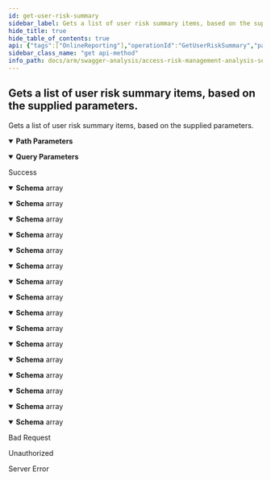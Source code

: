 ```yaml
---
id: get-user-risk-summary
sidebar_label: Gets a list of user risk summary items, based on the supplied parameters.
hide_title: true
hide_table_of_contents: true
api: {"tags":["OnlineReporting"],"operationId":"GetUserRiskSummary","parameters":[{"name":"analysisId","in":"path","description":"Represents the unique analysis identifier.","required":true,"schema":{"type":"integer","format":"int32"}},{"name":"skip","in":"query","description":"Represents the optional parameter which specifies how many items will be bypassed.","required":false,"schema":{"type":"integer","format":"int32"}},{"name":"take","in":"query","description":"Represents the optional parameter which specifies how many items to returned.","required":false,"schema":{"type":"integer","format":"int32"}}],"responses":{"200":{"description":"Success","content":{"application/json;odata.metadata=minimal;odata.streaming=true":{"schema":{"uniqueItems":false,"type":"array","items":{"description":"Represents a rulebook rule (or risks).","type":"object","properties":{"id":{"format":"int64","description":"Represents the user risk summary unique identifier.","type":"integer"},"riskRating":{"description":"Represents the rule risk rating.  E.g.: Critical, High, Low, etc.","type":"string"},"ruleType":{"description":"Represents the rule type.  E.g.: SOD, SEN.","type":"string"},"ruleCode":{"description":"Representing the rule code.","type":"string"},"ruleName":{"description":"Represents the rule name.","type":"string"},"businessFunctionCodes":{"description":"Represents a comma separated list of business function codes associated with the rule.","type":"string"}}}}},"application/json;odata.metadata=minimal;odata.streaming=false":{"schema":{"uniqueItems":false,"type":"array","items":{"description":"Represents a rulebook rule (or risks).","type":"object","properties":{"id":{"format":"int64","description":"Represents the user risk summary unique identifier.","type":"integer"},"riskRating":{"description":"Represents the rule risk rating.  E.g.: Critical, High, Low, etc.","type":"string"},"ruleType":{"description":"Represents the rule type.  E.g.: SOD, SEN.","type":"string"},"ruleCode":{"description":"Representing the rule code.","type":"string"},"ruleName":{"description":"Represents the rule name.","type":"string"},"businessFunctionCodes":{"description":"Represents a comma separated list of business function codes associated with the rule.","type":"string"}}}}},"application/json;odata.metadata=minimal":{"schema":{"uniqueItems":false,"type":"array","items":{"description":"Represents a rulebook rule (or risks).","type":"object","properties":{"id":{"format":"int64","description":"Represents the user risk summary unique identifier.","type":"integer"},"riskRating":{"description":"Represents the rule risk rating.  E.g.: Critical, High, Low, etc.","type":"string"},"ruleType":{"description":"Represents the rule type.  E.g.: SOD, SEN.","type":"string"},"ruleCode":{"description":"Representing the rule code.","type":"string"},"ruleName":{"description":"Represents the rule name.","type":"string"},"businessFunctionCodes":{"description":"Represents a comma separated list of business function codes associated with the rule.","type":"string"}}}}},"application/json;odata.metadata=full;odata.streaming=true":{"schema":{"uniqueItems":false,"type":"array","items":{"description":"Represents a rulebook rule (or risks).","type":"object","properties":{"id":{"format":"int64","description":"Represents the user risk summary unique identifier.","type":"integer"},"riskRating":{"description":"Represents the rule risk rating.  E.g.: Critical, High, Low, etc.","type":"string"},"ruleType":{"description":"Represents the rule type.  E.g.: SOD, SEN.","type":"string"},"ruleCode":{"description":"Representing the rule code.","type":"string"},"ruleName":{"description":"Represents the rule name.","type":"string"},"businessFunctionCodes":{"description":"Represents a comma separated list of business function codes associated with the rule.","type":"string"}}}}},"application/json;odata.metadata=full;odata.streaming=false":{"schema":{"uniqueItems":false,"type":"array","items":{"description":"Represents a rulebook rule (or risks).","type":"object","properties":{"id":{"format":"int64","description":"Represents the user risk summary unique identifier.","type":"integer"},"riskRating":{"description":"Represents the rule risk rating.  E.g.: Critical, High, Low, etc.","type":"string"},"ruleType":{"description":"Represents the rule type.  E.g.: SOD, SEN.","type":"string"},"ruleCode":{"description":"Representing the rule code.","type":"string"},"ruleName":{"description":"Represents the rule name.","type":"string"},"businessFunctionCodes":{"description":"Represents a comma separated list of business function codes associated with the rule.","type":"string"}}}}},"application/json;odata.metadata=full":{"schema":{"uniqueItems":false,"type":"array","items":{"description":"Represents a rulebook rule (or risks).","type":"object","properties":{"id":{"format":"int64","description":"Represents the user risk summary unique identifier.","type":"integer"},"riskRating":{"description":"Represents the rule risk rating.  E.g.: Critical, High, Low, etc.","type":"string"},"ruleType":{"description":"Represents the rule type.  E.g.: SOD, SEN.","type":"string"},"ruleCode":{"description":"Representing the rule code.","type":"string"},"ruleName":{"description":"Represents the rule name.","type":"string"},"businessFunctionCodes":{"description":"Represents a comma separated list of business function codes associated with the rule.","type":"string"}}}}},"application/json;odata.metadata=none;odata.streaming=true":{"schema":{"uniqueItems":false,"type":"array","items":{"description":"Represents a rulebook rule (or risks).","type":"object","properties":{"id":{"format":"int64","description":"Represents the user risk summary unique identifier.","type":"integer"},"riskRating":{"description":"Represents the rule risk rating.  E.g.: Critical, High, Low, etc.","type":"string"},"ruleType":{"description":"Represents the rule type.  E.g.: SOD, SEN.","type":"string"},"ruleCode":{"description":"Representing the rule code.","type":"string"},"ruleName":{"description":"Represents the rule name.","type":"string"},"businessFunctionCodes":{"description":"Represents a comma separated list of business function codes associated with the rule.","type":"string"}}}}},"application/json;odata.metadata=none;odata.streaming=false":{"schema":{"uniqueItems":false,"type":"array","items":{"description":"Represents a rulebook rule (or risks).","type":"object","properties":{"id":{"format":"int64","description":"Represents the user risk summary unique identifier.","type":"integer"},"riskRating":{"description":"Represents the rule risk rating.  E.g.: Critical, High, Low, etc.","type":"string"},"ruleType":{"description":"Represents the rule type.  E.g.: SOD, SEN.","type":"string"},"ruleCode":{"description":"Representing the rule code.","type":"string"},"ruleName":{"description":"Represents the rule name.","type":"string"},"businessFunctionCodes":{"description":"Represents a comma separated list of business function codes associated with the rule.","type":"string"}}}}},"application/json;odata.metadata=none":{"schema":{"uniqueItems":false,"type":"array","items":{"description":"Represents a rulebook rule (or risks).","type":"object","properties":{"id":{"format":"int64","description":"Represents the user risk summary unique identifier.","type":"integer"},"riskRating":{"description":"Represents the rule risk rating.  E.g.: Critical, High, Low, etc.","type":"string"},"ruleType":{"description":"Represents the rule type.  E.g.: SOD, SEN.","type":"string"},"ruleCode":{"description":"Representing the rule code.","type":"string"},"ruleName":{"description":"Represents the rule name.","type":"string"},"businessFunctionCodes":{"description":"Represents a comma separated list of business function codes associated with the rule.","type":"string"}}}}},"application/json;odata.streaming=true":{"schema":{"uniqueItems":false,"type":"array","items":{"description":"Represents a rulebook rule (or risks).","type":"object","properties":{"id":{"format":"int64","description":"Represents the user risk summary unique identifier.","type":"integer"},"riskRating":{"description":"Represents the rule risk rating.  E.g.: Critical, High, Low, etc.","type":"string"},"ruleType":{"description":"Represents the rule type.  E.g.: SOD, SEN.","type":"string"},"ruleCode":{"description":"Representing the rule code.","type":"string"},"ruleName":{"description":"Represents the rule name.","type":"string"},"businessFunctionCodes":{"description":"Represents a comma separated list of business function codes associated with the rule.","type":"string"}}}}},"application/json;odata.streaming=false":{"schema":{"uniqueItems":false,"type":"array","items":{"description":"Represents a rulebook rule (or risks).","type":"object","properties":{"id":{"format":"int64","description":"Represents the user risk summary unique identifier.","type":"integer"},"riskRating":{"description":"Represents the rule risk rating.  E.g.: Critical, High, Low, etc.","type":"string"},"ruleType":{"description":"Represents the rule type.  E.g.: SOD, SEN.","type":"string"},"ruleCode":{"description":"Representing the rule code.","type":"string"},"ruleName":{"description":"Represents the rule name.","type":"string"},"businessFunctionCodes":{"description":"Represents a comma separated list of business function codes associated with the rule.","type":"string"}}}}},"application/json":{"schema":{"uniqueItems":false,"type":"array","items":{"description":"Represents a rulebook rule (or risks).","type":"object","properties":{"id":{"format":"int64","description":"Represents the user risk summary unique identifier.","type":"integer"},"riskRating":{"description":"Represents the rule risk rating.  E.g.: Critical, High, Low, etc.","type":"string"},"ruleType":{"description":"Represents the rule type.  E.g.: SOD, SEN.","type":"string"},"ruleCode":{"description":"Representing the rule code.","type":"string"},"ruleName":{"description":"Represents the rule name.","type":"string"},"businessFunctionCodes":{"description":"Represents a comma separated list of business function codes associated with the rule.","type":"string"}}}}},"application/xml":{"schema":{"uniqueItems":false,"type":"array","items":{"description":"Represents a rulebook rule (or risks).","type":"object","properties":{"id":{"format":"int64","description":"Represents the user risk summary unique identifier.","type":"integer"},"riskRating":{"description":"Represents the rule risk rating.  E.g.: Critical, High, Low, etc.","type":"string"},"ruleType":{"description":"Represents the rule type.  E.g.: SOD, SEN.","type":"string"},"ruleCode":{"description":"Representing the rule code.","type":"string"},"ruleName":{"description":"Represents the rule name.","type":"string"},"businessFunctionCodes":{"description":"Represents a comma separated list of business function codes associated with the rule.","type":"string"}}}}},"application/prs.odatatestxx-odata":{"schema":{"uniqueItems":false,"type":"array","items":{"description":"Represents a rulebook rule (or risks).","type":"object","properties":{"id":{"format":"int64","description":"Represents the user risk summary unique identifier.","type":"integer"},"riskRating":{"description":"Represents the rule risk rating.  E.g.: Critical, High, Low, etc.","type":"string"},"ruleType":{"description":"Represents the rule type.  E.g.: SOD, SEN.","type":"string"},"ruleCode":{"description":"Representing the rule code.","type":"string"},"ruleName":{"description":"Represents the rule name.","type":"string"},"businessFunctionCodes":{"description":"Represents a comma separated list of business function codes associated with the rule.","type":"string"}}}}},"text/plain":{"schema":{"uniqueItems":false,"type":"array","items":{"description":"Represents a rulebook rule (or risks).","type":"object","properties":{"id":{"format":"int64","description":"Represents the user risk summary unique identifier.","type":"integer"},"riskRating":{"description":"Represents the rule risk rating.  E.g.: Critical, High, Low, etc.","type":"string"},"ruleType":{"description":"Represents the rule type.  E.g.: SOD, SEN.","type":"string"},"ruleCode":{"description":"Representing the rule code.","type":"string"},"ruleName":{"description":"Represents the rule name.","type":"string"},"businessFunctionCodes":{"description":"Represents a comma separated list of business function codes associated with the rule.","type":"string"}}}}},"text/json":{"schema":{"uniqueItems":false,"type":"array","items":{"description":"Represents a rulebook rule (or risks).","type":"object","properties":{"id":{"format":"int64","description":"Represents the user risk summary unique identifier.","type":"integer"},"riskRating":{"description":"Represents the rule risk rating.  E.g.: Critical, High, Low, etc.","type":"string"},"ruleType":{"description":"Represents the rule type.  E.g.: SOD, SEN.","type":"string"},"ruleCode":{"description":"Representing the rule code.","type":"string"},"ruleName":{"description":"Represents the rule name.","type":"string"},"businessFunctionCodes":{"description":"Represents a comma separated list of business function codes associated with the rule.","type":"string"}}}}}}},"400":{"description":"Bad Request"},"401":{"description":"Unauthorized"},"500":{"description":"Server Error"}},"description":"Gets a list of user risk summary items, based on the supplied parameters.","method":"get","path":"/api/userrisksummary/{analysisId}","info":{"version":"v1","title":"Access Risk Management Analysis Services"},"postman":{"name":"Gets a list of user risk summary items, based on the supplied parameters.","description":{"type":"text/plain"},"url":{"path":["api","userrisksummary",":analysisId"],"host":["{{baseUrl}}"],"query":[{"disabled":false,"description":{"content":"Represents the optional parameter which specifies how many items will be bypassed.","type":"text/plain"},"key":"skip","value":""},{"disabled":false,"description":{"content":"Represents the optional parameter which specifies how many items to returned.","type":"text/plain"},"key":"take","value":""}],"variable":[{"disabled":false,"description":{"content":"(Required) Represents the unique analysis identifier.","type":"text/plain"},"type":"any","value":"","key":"analysisId"}]},"header":[{"key":"Accept","value":"application/json;odata.metadata=minimal;odata.streaming=true"}],"method":"GET"}}
sidebar_class_name: "get api-method"
info_path: docs/arm/swagger-analysis/access-risk-management-analysis-services
---
```



## Gets a list of user risk summary items, based on the supplied parameters.



Gets a list of user risk summary items, based on the supplied parameters.

<details style={{"marginBottom":"1rem"}} data-collapsed={false} open={true}><summary style={{}}><strong>Path Parameters</strong></summary><div><ul><ParamsItem className={"paramsItem"} param={{"name":"analysisId","in":"path","description":"Represents the unique analysis identifier.","required":true,"schema":{"type":"integer","format":"int32"}}}></ParamsItem></ul></div></details><details style={{"marginBottom":"1rem"}} data-collapsed={false} open={true}><summary style={{}}><strong>Query Parameters</strong></summary><div><ul><ParamsItem className={"paramsItem"} param={{"name":"skip","in":"query","description":"Represents the optional parameter which specifies how many items will be bypassed.","required":false,"schema":{"type":"integer","format":"int32"}}}></ParamsItem><ParamsItem className={"paramsItem"} param={{"name":"take","in":"query","description":"Represents the optional parameter which specifies how many items to returned.","required":false,"schema":{"type":"integer","format":"int32"}}}></ParamsItem></ul></div></details><div><ApiTabs><TabItem label={"200"} value={"200"}><div>

Success

</div><div><MimeTabs groupId={"mime-type"}><TabItem label={"application/json;odata.metadata=minimal;odata.streaming=true"} value={"application/json;odata.metadata=minimal;odata.streaming=true"}><SchemaTabs groupId={"schema-tabs"}><TabItem label={"Schema"} value={"Schema"}><details style={{}} data-collapsed={false} open={true}><summary style={{"textAlign":"left"}}><strong>Schema</strong><span style={{"opacity":"0.6"}}> array</span></summary><div style={{"textAlign":"left","marginLeft":"1rem"}}></div><ul style={{"marginLeft":"1rem"}}><SchemaItem collapsible={false} name={"id"} required={false} schemaDescription={"Represents the user risk summary unique identifier."} schemaName={"int64"} qualifierMessage={undefined} defaultValue={undefined}></SchemaItem><SchemaItem collapsible={false} name={"riskRating"} required={false} schemaDescription={"Represents the rule risk rating.  E.g.: Critical, High, Low, etc."} schemaName={"string"} qualifierMessage={undefined} defaultValue={undefined}></SchemaItem><SchemaItem collapsible={false} name={"ruleType"} required={false} schemaDescription={"Represents the rule type.  E.g.: SOD, SEN."} schemaName={"string"} qualifierMessage={undefined} defaultValue={undefined}></SchemaItem><SchemaItem collapsible={false} name={"ruleCode"} required={false} schemaDescription={"Representing the rule code."} schemaName={"string"} qualifierMessage={undefined} defaultValue={undefined}></SchemaItem><SchemaItem collapsible={false} name={"ruleName"} required={false} schemaDescription={"Represents the rule name."} schemaName={"string"} qualifierMessage={undefined} defaultValue={undefined}></SchemaItem><SchemaItem collapsible={false} name={"businessFunctionCodes"} required={false} schemaDescription={"Represents a comma separated list of business function codes associated with the rule."} schemaName={"string"} qualifierMessage={undefined} defaultValue={undefined}></SchemaItem></ul></details></TabItem></SchemaTabs></TabItem><TabItem label={"application/json;odata.metadata=minimal;odata.streaming=false"} value={"application/json;odata.metadata=minimal;odata.streaming=false"}><SchemaTabs groupId={"schema-tabs"}><TabItem label={"Schema"} value={"Schema"}><details style={{}} data-collapsed={false} open={true}><summary style={{"textAlign":"left"}}><strong>Schema</strong><span style={{"opacity":"0.6"}}> array</span></summary><div style={{"textAlign":"left","marginLeft":"1rem"}}></div><ul style={{"marginLeft":"1rem"}}><SchemaItem collapsible={false} name={"id"} required={false} schemaDescription={"Represents the user risk summary unique identifier."} schemaName={"int64"} qualifierMessage={undefined} defaultValue={undefined}></SchemaItem><SchemaItem collapsible={false} name={"riskRating"} required={false} schemaDescription={"Represents the rule risk rating.  E.g.: Critical, High, Low, etc."} schemaName={"string"} qualifierMessage={undefined} defaultValue={undefined}></SchemaItem><SchemaItem collapsible={false} name={"ruleType"} required={false} schemaDescription={"Represents the rule type.  E.g.: SOD, SEN."} schemaName={"string"} qualifierMessage={undefined} defaultValue={undefined}></SchemaItem><SchemaItem collapsible={false} name={"ruleCode"} required={false} schemaDescription={"Representing the rule code."} schemaName={"string"} qualifierMessage={undefined} defaultValue={undefined}></SchemaItem><SchemaItem collapsible={false} name={"ruleName"} required={false} schemaDescription={"Represents the rule name."} schemaName={"string"} qualifierMessage={undefined} defaultValue={undefined}></SchemaItem><SchemaItem collapsible={false} name={"businessFunctionCodes"} required={false} schemaDescription={"Represents a comma separated list of business function codes associated with the rule."} schemaName={"string"} qualifierMessage={undefined} defaultValue={undefined}></SchemaItem></ul></details></TabItem></SchemaTabs></TabItem><TabItem label={"application/json;odata.metadata=minimal"} value={"application/json;odata.metadata=minimal"}><SchemaTabs groupId={"schema-tabs"}><TabItem label={"Schema"} value={"Schema"}><details style={{}} data-collapsed={false} open={true}><summary style={{"textAlign":"left"}}><strong>Schema</strong><span style={{"opacity":"0.6"}}> array</span></summary><div style={{"textAlign":"left","marginLeft":"1rem"}}></div><ul style={{"marginLeft":"1rem"}}><SchemaItem collapsible={false} name={"id"} required={false} schemaDescription={"Represents the user risk summary unique identifier."} schemaName={"int64"} qualifierMessage={undefined} defaultValue={undefined}></SchemaItem><SchemaItem collapsible={false} name={"riskRating"} required={false} schemaDescription={"Represents the rule risk rating.  E.g.: Critical, High, Low, etc."} schemaName={"string"} qualifierMessage={undefined} defaultValue={undefined}></SchemaItem><SchemaItem collapsible={false} name={"ruleType"} required={false} schemaDescription={"Represents the rule type.  E.g.: SOD, SEN."} schemaName={"string"} qualifierMessage={undefined} defaultValue={undefined}></SchemaItem><SchemaItem collapsible={false} name={"ruleCode"} required={false} schemaDescription={"Representing the rule code."} schemaName={"string"} qualifierMessage={undefined} defaultValue={undefined}></SchemaItem><SchemaItem collapsible={false} name={"ruleName"} required={false} schemaDescription={"Represents the rule name."} schemaName={"string"} qualifierMessage={undefined} defaultValue={undefined}></SchemaItem><SchemaItem collapsible={false} name={"businessFunctionCodes"} required={false} schemaDescription={"Represents a comma separated list of business function codes associated with the rule."} schemaName={"string"} qualifierMessage={undefined} defaultValue={undefined}></SchemaItem></ul></details></TabItem></SchemaTabs></TabItem><TabItem label={"application/json;odata.metadata=full;odata.streaming=true"} value={"application/json;odata.metadata=full;odata.streaming=true"}><SchemaTabs groupId={"schema-tabs"}><TabItem label={"Schema"} value={"Schema"}><details style={{}} data-collapsed={false} open={true}><summary style={{"textAlign":"left"}}><strong>Schema</strong><span style={{"opacity":"0.6"}}> array</span></summary><div style={{"textAlign":"left","marginLeft":"1rem"}}></div><ul style={{"marginLeft":"1rem"}}><SchemaItem collapsible={false} name={"id"} required={false} schemaDescription={"Represents the user risk summary unique identifier."} schemaName={"int64"} qualifierMessage={undefined} defaultValue={undefined}></SchemaItem><SchemaItem collapsible={false} name={"riskRating"} required={false} schemaDescription={"Represents the rule risk rating.  E.g.: Critical, High, Low, etc."} schemaName={"string"} qualifierMessage={undefined} defaultValue={undefined}></SchemaItem><SchemaItem collapsible={false} name={"ruleType"} required={false} schemaDescription={"Represents the rule type.  E.g.: SOD, SEN."} schemaName={"string"} qualifierMessage={undefined} defaultValue={undefined}></SchemaItem><SchemaItem collapsible={false} name={"ruleCode"} required={false} schemaDescription={"Representing the rule code."} schemaName={"string"} qualifierMessage={undefined} defaultValue={undefined}></SchemaItem><SchemaItem collapsible={false} name={"ruleName"} required={false} schemaDescription={"Represents the rule name."} schemaName={"string"} qualifierMessage={undefined} defaultValue={undefined}></SchemaItem><SchemaItem collapsible={false} name={"businessFunctionCodes"} required={false} schemaDescription={"Represents a comma separated list of business function codes associated with the rule."} schemaName={"string"} qualifierMessage={undefined} defaultValue={undefined}></SchemaItem></ul></details></TabItem></SchemaTabs></TabItem><TabItem label={"application/json;odata.metadata=full;odata.streaming=false"} value={"application/json;odata.metadata=full;odata.streaming=false"}><SchemaTabs groupId={"schema-tabs"}><TabItem label={"Schema"} value={"Schema"}><details style={{}} data-collapsed={false} open={true}><summary style={{"textAlign":"left"}}><strong>Schema</strong><span style={{"opacity":"0.6"}}> array</span></summary><div style={{"textAlign":"left","marginLeft":"1rem"}}></div><ul style={{"marginLeft":"1rem"}}><SchemaItem collapsible={false} name={"id"} required={false} schemaDescription={"Represents the user risk summary unique identifier."} schemaName={"int64"} qualifierMessage={undefined} defaultValue={undefined}></SchemaItem><SchemaItem collapsible={false} name={"riskRating"} required={false} schemaDescription={"Represents the rule risk rating.  E.g.: Critical, High, Low, etc."} schemaName={"string"} qualifierMessage={undefined} defaultValue={undefined}></SchemaItem><SchemaItem collapsible={false} name={"ruleType"} required={false} schemaDescription={"Represents the rule type.  E.g.: SOD, SEN."} schemaName={"string"} qualifierMessage={undefined} defaultValue={undefined}></SchemaItem><SchemaItem collapsible={false} name={"ruleCode"} required={false} schemaDescription={"Representing the rule code."} schemaName={"string"} qualifierMessage={undefined} defaultValue={undefined}></SchemaItem><SchemaItem collapsible={false} name={"ruleName"} required={false} schemaDescription={"Represents the rule name."} schemaName={"string"} qualifierMessage={undefined} defaultValue={undefined}></SchemaItem><SchemaItem collapsible={false} name={"businessFunctionCodes"} required={false} schemaDescription={"Represents a comma separated list of business function codes associated with the rule."} schemaName={"string"} qualifierMessage={undefined} defaultValue={undefined}></SchemaItem></ul></details></TabItem></SchemaTabs></TabItem><TabItem label={"application/json;odata.metadata=full"} value={"application/json;odata.metadata=full"}><SchemaTabs groupId={"schema-tabs"}><TabItem label={"Schema"} value={"Schema"}><details style={{}} data-collapsed={false} open={true}><summary style={{"textAlign":"left"}}><strong>Schema</strong><span style={{"opacity":"0.6"}}> array</span></summary><div style={{"textAlign":"left","marginLeft":"1rem"}}></div><ul style={{"marginLeft":"1rem"}}><SchemaItem collapsible={false} name={"id"} required={false} schemaDescription={"Represents the user risk summary unique identifier."} schemaName={"int64"} qualifierMessage={undefined} defaultValue={undefined}></SchemaItem><SchemaItem collapsible={false} name={"riskRating"} required={false} schemaDescription={"Represents the rule risk rating.  E.g.: Critical, High, Low, etc."} schemaName={"string"} qualifierMessage={undefined} defaultValue={undefined}></SchemaItem><SchemaItem collapsible={false} name={"ruleType"} required={false} schemaDescription={"Represents the rule type.  E.g.: SOD, SEN."} schemaName={"string"} qualifierMessage={undefined} defaultValue={undefined}></SchemaItem><SchemaItem collapsible={false} name={"ruleCode"} required={false} schemaDescription={"Representing the rule code."} schemaName={"string"} qualifierMessage={undefined} defaultValue={undefined}></SchemaItem><SchemaItem collapsible={false} name={"ruleName"} required={false} schemaDescription={"Represents the rule name."} schemaName={"string"} qualifierMessage={undefined} defaultValue={undefined}></SchemaItem><SchemaItem collapsible={false} name={"businessFunctionCodes"} required={false} schemaDescription={"Represents a comma separated list of business function codes associated with the rule."} schemaName={"string"} qualifierMessage={undefined} defaultValue={undefined}></SchemaItem></ul></details></TabItem></SchemaTabs></TabItem><TabItem label={"application/json;odata.metadata=none;odata.streaming=true"} value={"application/json;odata.metadata=none;odata.streaming=true"}><SchemaTabs groupId={"schema-tabs"}><TabItem label={"Schema"} value={"Schema"}><details style={{}} data-collapsed={false} open={true}><summary style={{"textAlign":"left"}}><strong>Schema</strong><span style={{"opacity":"0.6"}}> array</span></summary><div style={{"textAlign":"left","marginLeft":"1rem"}}></div><ul style={{"marginLeft":"1rem"}}><SchemaItem collapsible={false} name={"id"} required={false} schemaDescription={"Represents the user risk summary unique identifier."} schemaName={"int64"} qualifierMessage={undefined} defaultValue={undefined}></SchemaItem><SchemaItem collapsible={false} name={"riskRating"} required={false} schemaDescription={"Represents the rule risk rating.  E.g.: Critical, High, Low, etc."} schemaName={"string"} qualifierMessage={undefined} defaultValue={undefined}></SchemaItem><SchemaItem collapsible={false} name={"ruleType"} required={false} schemaDescription={"Represents the rule type.  E.g.: SOD, SEN."} schemaName={"string"} qualifierMessage={undefined} defaultValue={undefined}></SchemaItem><SchemaItem collapsible={false} name={"ruleCode"} required={false} schemaDescription={"Representing the rule code."} schemaName={"string"} qualifierMessage={undefined} defaultValue={undefined}></SchemaItem><SchemaItem collapsible={false} name={"ruleName"} required={false} schemaDescription={"Represents the rule name."} schemaName={"string"} qualifierMessage={undefined} defaultValue={undefined}></SchemaItem><SchemaItem collapsible={false} name={"businessFunctionCodes"} required={false} schemaDescription={"Represents a comma separated list of business function codes associated with the rule."} schemaName={"string"} qualifierMessage={undefined} defaultValue={undefined}></SchemaItem></ul></details></TabItem></SchemaTabs></TabItem><TabItem label={"application/json;odata.metadata=none;odata.streaming=false"} value={"application/json;odata.metadata=none;odata.streaming=false"}><SchemaTabs groupId={"schema-tabs"}><TabItem label={"Schema"} value={"Schema"}><details style={{}} data-collapsed={false} open={true}><summary style={{"textAlign":"left"}}><strong>Schema</strong><span style={{"opacity":"0.6"}}> array</span></summary><div style={{"textAlign":"left","marginLeft":"1rem"}}></div><ul style={{"marginLeft":"1rem"}}><SchemaItem collapsible={false} name={"id"} required={false} schemaDescription={"Represents the user risk summary unique identifier."} schemaName={"int64"} qualifierMessage={undefined} defaultValue={undefined}></SchemaItem><SchemaItem collapsible={false} name={"riskRating"} required={false} schemaDescription={"Represents the rule risk rating.  E.g.: Critical, High, Low, etc."} schemaName={"string"} qualifierMessage={undefined} defaultValue={undefined}></SchemaItem><SchemaItem collapsible={false} name={"ruleType"} required={false} schemaDescription={"Represents the rule type.  E.g.: SOD, SEN."} schemaName={"string"} qualifierMessage={undefined} defaultValue={undefined}></SchemaItem><SchemaItem collapsible={false} name={"ruleCode"} required={false} schemaDescription={"Representing the rule code."} schemaName={"string"} qualifierMessage={undefined} defaultValue={undefined}></SchemaItem><SchemaItem collapsible={false} name={"ruleName"} required={false} schemaDescription={"Represents the rule name."} schemaName={"string"} qualifierMessage={undefined} defaultValue={undefined}></SchemaItem><SchemaItem collapsible={false} name={"businessFunctionCodes"} required={false} schemaDescription={"Represents a comma separated list of business function codes associated with the rule."} schemaName={"string"} qualifierMessage={undefined} defaultValue={undefined}></SchemaItem></ul></details></TabItem></SchemaTabs></TabItem><TabItem label={"application/json;odata.metadata=none"} value={"application/json;odata.metadata=none"}><SchemaTabs groupId={"schema-tabs"}><TabItem label={"Schema"} value={"Schema"}><details style={{}} data-collapsed={false} open={true}><summary style={{"textAlign":"left"}}><strong>Schema</strong><span style={{"opacity":"0.6"}}> array</span></summary><div style={{"textAlign":"left","marginLeft":"1rem"}}></div><ul style={{"marginLeft":"1rem"}}><SchemaItem collapsible={false} name={"id"} required={false} schemaDescription={"Represents the user risk summary unique identifier."} schemaName={"int64"} qualifierMessage={undefined} defaultValue={undefined}></SchemaItem><SchemaItem collapsible={false} name={"riskRating"} required={false} schemaDescription={"Represents the rule risk rating.  E.g.: Critical, High, Low, etc."} schemaName={"string"} qualifierMessage={undefined} defaultValue={undefined}></SchemaItem><SchemaItem collapsible={false} name={"ruleType"} required={false} schemaDescription={"Represents the rule type.  E.g.: SOD, SEN."} schemaName={"string"} qualifierMessage={undefined} defaultValue={undefined}></SchemaItem><SchemaItem collapsible={false} name={"ruleCode"} required={false} schemaDescription={"Representing the rule code."} schemaName={"string"} qualifierMessage={undefined} defaultValue={undefined}></SchemaItem><SchemaItem collapsible={false} name={"ruleName"} required={false} schemaDescription={"Represents the rule name."} schemaName={"string"} qualifierMessage={undefined} defaultValue={undefined}></SchemaItem><SchemaItem collapsible={false} name={"businessFunctionCodes"} required={false} schemaDescription={"Represents a comma separated list of business function codes associated with the rule."} schemaName={"string"} qualifierMessage={undefined} defaultValue={undefined}></SchemaItem></ul></details></TabItem></SchemaTabs></TabItem><TabItem label={"application/json;odata.streaming=true"} value={"application/json;odata.streaming=true"}><SchemaTabs groupId={"schema-tabs"}><TabItem label={"Schema"} value={"Schema"}><details style={{}} data-collapsed={false} open={true}><summary style={{"textAlign":"left"}}><strong>Schema</strong><span style={{"opacity":"0.6"}}> array</span></summary><div style={{"textAlign":"left","marginLeft":"1rem"}}></div><ul style={{"marginLeft":"1rem"}}><SchemaItem collapsible={false} name={"id"} required={false} schemaDescription={"Represents the user risk summary unique identifier."} schemaName={"int64"} qualifierMessage={undefined} defaultValue={undefined}></SchemaItem><SchemaItem collapsible={false} name={"riskRating"} required={false} schemaDescription={"Represents the rule risk rating.  E.g.: Critical, High, Low, etc."} schemaName={"string"} qualifierMessage={undefined} defaultValue={undefined}></SchemaItem><SchemaItem collapsible={false} name={"ruleType"} required={false} schemaDescription={"Represents the rule type.  E.g.: SOD, SEN."} schemaName={"string"} qualifierMessage={undefined} defaultValue={undefined}></SchemaItem><SchemaItem collapsible={false} name={"ruleCode"} required={false} schemaDescription={"Representing the rule code."} schemaName={"string"} qualifierMessage={undefined} defaultValue={undefined}></SchemaItem><SchemaItem collapsible={false} name={"ruleName"} required={false} schemaDescription={"Represents the rule name."} schemaName={"string"} qualifierMessage={undefined} defaultValue={undefined}></SchemaItem><SchemaItem collapsible={false} name={"businessFunctionCodes"} required={false} schemaDescription={"Represents a comma separated list of business function codes associated with the rule."} schemaName={"string"} qualifierMessage={undefined} defaultValue={undefined}></SchemaItem></ul></details></TabItem></SchemaTabs></TabItem><TabItem label={"application/json;odata.streaming=false"} value={"application/json;odata.streaming=false"}><SchemaTabs groupId={"schema-tabs"}><TabItem label={"Schema"} value={"Schema"}><details style={{}} data-collapsed={false} open={true}><summary style={{"textAlign":"left"}}><strong>Schema</strong><span style={{"opacity":"0.6"}}> array</span></summary><div style={{"textAlign":"left","marginLeft":"1rem"}}></div><ul style={{"marginLeft":"1rem"}}><SchemaItem collapsible={false} name={"id"} required={false} schemaDescription={"Represents the user risk summary unique identifier."} schemaName={"int64"} qualifierMessage={undefined} defaultValue={undefined}></SchemaItem><SchemaItem collapsible={false} name={"riskRating"} required={false} schemaDescription={"Represents the rule risk rating.  E.g.: Critical, High, Low, etc."} schemaName={"string"} qualifierMessage={undefined} defaultValue={undefined}></SchemaItem><SchemaItem collapsible={false} name={"ruleType"} required={false} schemaDescription={"Represents the rule type.  E.g.: SOD, SEN."} schemaName={"string"} qualifierMessage={undefined} defaultValue={undefined}></SchemaItem><SchemaItem collapsible={false} name={"ruleCode"} required={false} schemaDescription={"Representing the rule code."} schemaName={"string"} qualifierMessage={undefined} defaultValue={undefined}></SchemaItem><SchemaItem collapsible={false} name={"ruleName"} required={false} schemaDescription={"Represents the rule name."} schemaName={"string"} qualifierMessage={undefined} defaultValue={undefined}></SchemaItem><SchemaItem collapsible={false} name={"businessFunctionCodes"} required={false} schemaDescription={"Represents a comma separated list of business function codes associated with the rule."} schemaName={"string"} qualifierMessage={undefined} defaultValue={undefined}></SchemaItem></ul></details></TabItem></SchemaTabs></TabItem><TabItem label={"application/json"} value={"application/json"}><SchemaTabs groupId={"schema-tabs"}><TabItem label={"Schema"} value={"Schema"}><details style={{}} data-collapsed={false} open={true}><summary style={{"textAlign":"left"}}><strong>Schema</strong><span style={{"opacity":"0.6"}}> array</span></summary><div style={{"textAlign":"left","marginLeft":"1rem"}}></div><ul style={{"marginLeft":"1rem"}}><SchemaItem collapsible={false} name={"id"} required={false} schemaDescription={"Represents the user risk summary unique identifier."} schemaName={"int64"} qualifierMessage={undefined} defaultValue={undefined}></SchemaItem><SchemaItem collapsible={false} name={"riskRating"} required={false} schemaDescription={"Represents the rule risk rating.  E.g.: Critical, High, Low, etc."} schemaName={"string"} qualifierMessage={undefined} defaultValue={undefined}></SchemaItem><SchemaItem collapsible={false} name={"ruleType"} required={false} schemaDescription={"Represents the rule type.  E.g.: SOD, SEN."} schemaName={"string"} qualifierMessage={undefined} defaultValue={undefined}></SchemaItem><SchemaItem collapsible={false} name={"ruleCode"} required={false} schemaDescription={"Representing the rule code."} schemaName={"string"} qualifierMessage={undefined} defaultValue={undefined}></SchemaItem><SchemaItem collapsible={false} name={"ruleName"} required={false} schemaDescription={"Represents the rule name."} schemaName={"string"} qualifierMessage={undefined} defaultValue={undefined}></SchemaItem><SchemaItem collapsible={false} name={"businessFunctionCodes"} required={false} schemaDescription={"Represents a comma separated list of business function codes associated with the rule."} schemaName={"string"} qualifierMessage={undefined} defaultValue={undefined}></SchemaItem></ul></details></TabItem></SchemaTabs></TabItem><TabItem label={"application/xml"} value={"application/xml"}><SchemaTabs groupId={"schema-tabs"}><TabItem label={"Schema"} value={"Schema"}><details style={{}} data-collapsed={false} open={true}><summary style={{"textAlign":"left"}}><strong>Schema</strong><span style={{"opacity":"0.6"}}> array</span></summary><div style={{"textAlign":"left","marginLeft":"1rem"}}></div><ul style={{"marginLeft":"1rem"}}><SchemaItem collapsible={false} name={"id"} required={false} schemaDescription={"Represents the user risk summary unique identifier."} schemaName={"int64"} qualifierMessage={undefined} defaultValue={undefined}></SchemaItem><SchemaItem collapsible={false} name={"riskRating"} required={false} schemaDescription={"Represents the rule risk rating.  E.g.: Critical, High, Low, etc."} schemaName={"string"} qualifierMessage={undefined} defaultValue={undefined}></SchemaItem><SchemaItem collapsible={false} name={"ruleType"} required={false} schemaDescription={"Represents the rule type.  E.g.: SOD, SEN."} schemaName={"string"} qualifierMessage={undefined} defaultValue={undefined}></SchemaItem><SchemaItem collapsible={false} name={"ruleCode"} required={false} schemaDescription={"Representing the rule code."} schemaName={"string"} qualifierMessage={undefined} defaultValue={undefined}></SchemaItem><SchemaItem collapsible={false} name={"ruleName"} required={false} schemaDescription={"Represents the rule name."} schemaName={"string"} qualifierMessage={undefined} defaultValue={undefined}></SchemaItem><SchemaItem collapsible={false} name={"businessFunctionCodes"} required={false} schemaDescription={"Represents a comma separated list of business function codes associated with the rule."} schemaName={"string"} qualifierMessage={undefined} defaultValue={undefined}></SchemaItem></ul></details></TabItem></SchemaTabs></TabItem><TabItem label={"application/prs.odatatestxx-odata"} value={"application/prs.odatatestxx-odata"}><SchemaTabs groupId={"schema-tabs"}><TabItem label={"Schema"} value={"Schema"}><details style={{}} data-collapsed={false} open={true}><summary style={{"textAlign":"left"}}><strong>Schema</strong><span style={{"opacity":"0.6"}}> array</span></summary><div style={{"textAlign":"left","marginLeft":"1rem"}}></div><ul style={{"marginLeft":"1rem"}}><SchemaItem collapsible={false} name={"id"} required={false} schemaDescription={"Represents the user risk summary unique identifier."} schemaName={"int64"} qualifierMessage={undefined} defaultValue={undefined}></SchemaItem><SchemaItem collapsible={false} name={"riskRating"} required={false} schemaDescription={"Represents the rule risk rating.  E.g.: Critical, High, Low, etc."} schemaName={"string"} qualifierMessage={undefined} defaultValue={undefined}></SchemaItem><SchemaItem collapsible={false} name={"ruleType"} required={false} schemaDescription={"Represents the rule type.  E.g.: SOD, SEN."} schemaName={"string"} qualifierMessage={undefined} defaultValue={undefined}></SchemaItem><SchemaItem collapsible={false} name={"ruleCode"} required={false} schemaDescription={"Representing the rule code."} schemaName={"string"} qualifierMessage={undefined} defaultValue={undefined}></SchemaItem><SchemaItem collapsible={false} name={"ruleName"} required={false} schemaDescription={"Represents the rule name."} schemaName={"string"} qualifierMessage={undefined} defaultValue={undefined}></SchemaItem><SchemaItem collapsible={false} name={"businessFunctionCodes"} required={false} schemaDescription={"Represents a comma separated list of business function codes associated with the rule."} schemaName={"string"} qualifierMessage={undefined} defaultValue={undefined}></SchemaItem></ul></details></TabItem></SchemaTabs></TabItem><TabItem label={"text/plain"} value={"text/plain"}><SchemaTabs groupId={"schema-tabs"}><TabItem label={"Schema"} value={"Schema"}><details style={{}} data-collapsed={false} open={true}><summary style={{"textAlign":"left"}}><strong>Schema</strong><span style={{"opacity":"0.6"}}> array</span></summary><div style={{"textAlign":"left","marginLeft":"1rem"}}></div><ul style={{"marginLeft":"1rem"}}><SchemaItem collapsible={false} name={"id"} required={false} schemaDescription={"Represents the user risk summary unique identifier."} schemaName={"int64"} qualifierMessage={undefined} defaultValue={undefined}></SchemaItem><SchemaItem collapsible={false} name={"riskRating"} required={false} schemaDescription={"Represents the rule risk rating.  E.g.: Critical, High, Low, etc."} schemaName={"string"} qualifierMessage={undefined} defaultValue={undefined}></SchemaItem><SchemaItem collapsible={false} name={"ruleType"} required={false} schemaDescription={"Represents the rule type.  E.g.: SOD, SEN."} schemaName={"string"} qualifierMessage={undefined} defaultValue={undefined}></SchemaItem><SchemaItem collapsible={false} name={"ruleCode"} required={false} schemaDescription={"Representing the rule code."} schemaName={"string"} qualifierMessage={undefined} defaultValue={undefined}></SchemaItem><SchemaItem collapsible={false} name={"ruleName"} required={false} schemaDescription={"Represents the rule name."} schemaName={"string"} qualifierMessage={undefined} defaultValue={undefined}></SchemaItem><SchemaItem collapsible={false} name={"businessFunctionCodes"} required={false} schemaDescription={"Represents a comma separated list of business function codes associated with the rule."} schemaName={"string"} qualifierMessage={undefined} defaultValue={undefined}></SchemaItem></ul></details></TabItem></SchemaTabs></TabItem><TabItem label={"text/json"} value={"text/json"}><SchemaTabs groupId={"schema-tabs"}><TabItem label={"Schema"} value={"Schema"}><details style={{}} data-collapsed={false} open={true}><summary style={{"textAlign":"left"}}><strong>Schema</strong><span style={{"opacity":"0.6"}}> array</span></summary><div style={{"textAlign":"left","marginLeft":"1rem"}}></div><ul style={{"marginLeft":"1rem"}}><SchemaItem collapsible={false} name={"id"} required={false} schemaDescription={"Represents the user risk summary unique identifier."} schemaName={"int64"} qualifierMessage={undefined} defaultValue={undefined}></SchemaItem><SchemaItem collapsible={false} name={"riskRating"} required={false} schemaDescription={"Represents the rule risk rating.  E.g.: Critical, High, Low, etc."} schemaName={"string"} qualifierMessage={undefined} defaultValue={undefined}></SchemaItem><SchemaItem collapsible={false} name={"ruleType"} required={false} schemaDescription={"Represents the rule type.  E.g.: SOD, SEN."} schemaName={"string"} qualifierMessage={undefined} defaultValue={undefined}></SchemaItem><SchemaItem collapsible={false} name={"ruleCode"} required={false} schemaDescription={"Representing the rule code."} schemaName={"string"} qualifierMessage={undefined} defaultValue={undefined}></SchemaItem><SchemaItem collapsible={false} name={"ruleName"} required={false} schemaDescription={"Represents the rule name."} schemaName={"string"} qualifierMessage={undefined} defaultValue={undefined}></SchemaItem><SchemaItem collapsible={false} name={"businessFunctionCodes"} required={false} schemaDescription={"Represents a comma separated list of business function codes associated with the rule."} schemaName={"string"} qualifierMessage={undefined} defaultValue={undefined}></SchemaItem></ul></details></TabItem></SchemaTabs></TabItem></MimeTabs></div></TabItem><TabItem label={"400"} value={"400"}><div>

Bad Request

</div><div></div></TabItem><TabItem label={"401"} value={"401"}><div>

Unauthorized

</div><div></div></TabItem><TabItem label={"500"} value={"500"}><div>

Server Error

</div><div></div></TabItem></ApiTabs></div>
      
